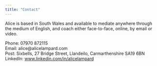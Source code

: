 ```yaml
---
title: "Contact"
---
```


Alice is based in South Wales and available to mediate anywhere through the medium of English, and coach either face-to-face, online, by email or video.


Phone: 07970 872115
<br>
Email: alice@alicelampard.com
<br>
Post: Sixbells, 27 Bridge Street, Llandeilo, Carmarthenshire SA19 6BN
<br>
LinkedIn: [www.linkedin.com/in/alicelampard](www.linkedin.com/in/alicelampard)
<br>